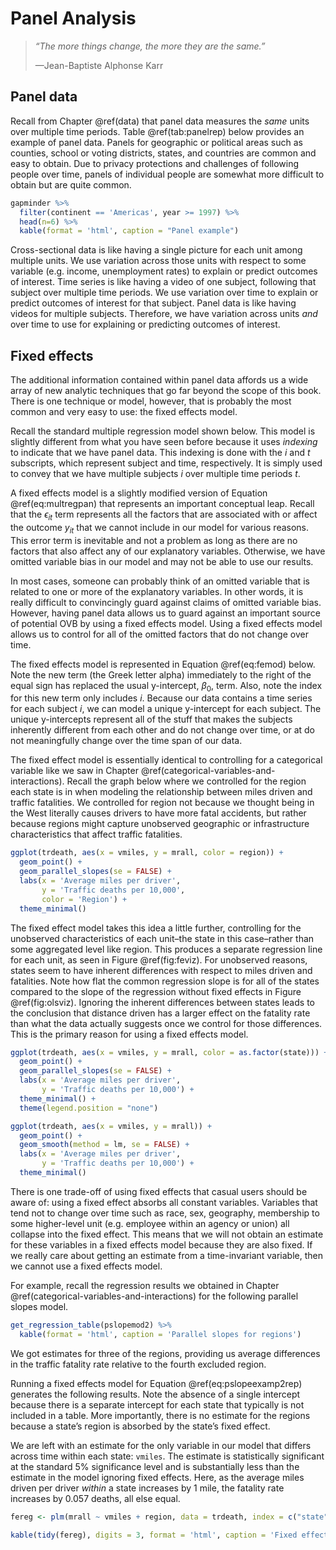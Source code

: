 # Panel Analysis

> *"The more things change, the more they are the same."*
>
>---Jean-Baptiste Alphonse Karr

## Panel data

Recall from Chapter \@ref(data) that panel data measures the *same* units over multiple time periods. Table \@ref(tab:panelrep) below provides an example of panel data. Panels for geographic or political areas such as counties, school or voting districts, states, and countries are common and easy to obtain. Due to privacy protections and challenges of following people over time, panels of individual people are somewhat more difficult to obtain but are quite common. 

```r
gapminder %>% 
  filter(continent == 'Americas', year >= 1997) %>% 
  head(n=6) %>% 
  kable(format = 'html', caption = "Panel example")
```

Cross-sectional data is like having a single picture for each unit among multiple units. We use variation across those units with respect to some variable (e.g. income, unemployment rates) to explain or predict outcomes of interest. Time series is like having a video of one subject, following that subject over multiple time periods. We use variation over time to explain or predict outcomes of interest for that subject. Panel data is like having videos for multiple subjects. Therefore, we have variation across units *and* over time to use for explaining or predicting outcomes of interest.

## Fixed effects

The additional information contained within panel data affords us a wide array of new analytic techniques that go far beyond the scope of this book. There is one technique or model, however, that is probably the most common and very easy to use: the fixed effects model.

Recall the standard multiple regression model shown below. This model is slightly different from what you have seen before because it uses *indexing* to indicate that we have panel data. This indexing is done with the *i* and *t* subscripts, which represent subject and time, respectively. It is simply used to convey that we have multiple subjects *i* over multiple time periods *t*. 

\begin{equation}
y_{it}=\beta_0+\beta_1x_{1it}+\beta_2x_{2it}+\cdots+\beta_kx_{kit}+\epsilon_{it}
(\#eq:multregpan)
\end{equation}

A fixed effects model is a slightly modified version of Equation \@ref(eq:multregpan) that represents an important conceptual leap. Recall that the $\epsilon_{it}$ term represents all the factors that are associated with or affect the outcome $y_{it}$ that we cannot include in our model for various reasons. This error term is inevitable and not a problem as long as there are no factors that also affect any of our explanatory variables. Otherwise, we have omitted variable bias in our model and may not be able to use our results.

In most cases, someone can probably think of an omitted variable that is related to one or more of the explanatory variables. In other words, it is really difficult to convincingly guard against claims of omitted variable bias. However, having panel data allows us to guard against an important source of potential OVB by using a fixed effects model. Using a fixed effects model allows us to control for all of the omitted factors that do not change over time. 

The fixed effects model is represented in Equation \@ref(eq:femod) below. Note the new term (the Greek letter alpha) immediately to the right of the equal sign has replaced the usual y-intercept, $\beta_0$, term. Also, note the index for this new term only includes *i*. Because our data contains a time series for each subject *i*, we can model a unique y-intercept for each subject. The unique y-intercepts represent all of the stuff that makes the subjects inherently different from each other and do not change over time, or at do not meaningfully change over the time span of our data.

\begin{equation}
y_{it}=\alpha_{i}+\beta_1x_{1it}+\beta_2x_{2it}+\cdots+\beta_kx_{kit}+\epsilon_{it}
(\#eq:femod)
\end{equation}

The fixed effect model is essentially identical to controlling for a categorical variable like we saw in Chapter \@ref(categorical-variables-and-interactions). Recall the graph below where we controlled for the region each state is in when modeling the relationship between miles driven and traffic fatalities. We controlled for region not because we thought being in the West literally causes drivers to have more fatal accidents, but rather because regions might capture unobserved geographic or infrastructure characteristics that affect traffic fatalities.

```r
ggplot(trdeath, aes(x = vmiles, y = mrall, color = region)) +
  geom_point() +
  geom_parallel_slopes(se = FALSE) +
  labs(x = 'Average miles per driver',
       y = 'Traffic deaths per 10,000',
       color = 'Region') +
  theme_minimal()
```

The fixed effect model takes this idea a little further, controlling for the unobserved characteristics of each unit--the state in this case--rather than some aggregated level like region. This produces a separate regression line for each unit, as seen in Figure \@ref(fig:feviz). For unobserved reasons, states seem to have inherent differences with respect to miles driven and fatalities. Note how flat the common regression slope is for all of the states compared to the slope of the regression without fixed effects in Figure \@ref(fig:olsviz). Ignoring the inherent differences between states leads to the conclusion that distance driven has a larger effect on the fatality rate than what the data actually suggests once we control for those differences. This is the primary reason for using a fixed effects model.

```r
ggplot(trdeath, aes(x = vmiles, y = mrall, color = as.factor(state))) +
  geom_point() +
  geom_parallel_slopes(se = FALSE) +
  labs(x = 'Average miles per driver',
       y = 'Traffic deaths per 10,000') +
  theme_minimal() +
  theme(legend.position = "none")
```

```r
ggplot(trdeath, aes(x = vmiles, y = mrall)) +
  geom_point() +
  geom_smooth(method = lm, se = FALSE) +
  labs(x = 'Average miles per driver',
       y = 'Traffic deaths per 10,000') +
  theme_minimal()
```

There is one trade-off of using fixed effects that casual users should be aware of: using a fixed effect absorbs all constant variables. Variables that tend not to change over time such as race, sex, geography, membership to some higher-level unit (e.g. employee within an agency or union) all collapse into the fixed effect. This means that we will not obtain an estimate for these variables in a fixed effects model because they are also fixed. If we really care about getting an estimate from a time-invariant variable, then we cannot use a fixed effects model.

For example, recall the regression results we obtained in Chapter \@ref(categorical-variables-and-interactions) for the following parallel slopes model.

\begin{equation}
mrall = \beta_0 + \beta_1vmiles + \beta_2region + \epsilon
(\#eq:pslopeexamp2rep)
\end{equation}

```r
get_regression_table(pslopemod2) %>% 
  kable(format = 'html', caption = 'Parallel slopes for regions')
```

We got estimates for three of the regions, providing us average differences in the traffic fatality rate relative to the fourth excluded region.

Running a fixed effects model for Equation \@ref(eq:pslopeexamp2rep) generates the following results. Note the absence of a single intercept because there is a separate intercept for each state that typically is not included in a table. More importantly, there is no estimate for the regions because a state's region is absorbed by the state's fixed effect. 

We are left with an estimate for the only variable in our model that differs across time within each state: `vmiles`. The estimate is statistically significant at the standard 5% significance level and is substantially less than the estimate in the model ignoring fixed effects. Here, as the average miles driven per driver *within* a state increases by 1 mile, the fatality rate increases by 0.057 deaths, all else equal.

```r
fereg <- plm(mrall ~ vmiles + region, data = trdeath, index = c("state", "year"), model = "within")
 
kable(tidy(fereg), digits = 3, format = 'html', caption = 'Fixed effects results')
```

